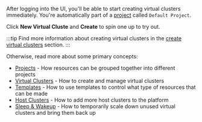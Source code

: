 After logging into the UI, you'll be able to start creating virtual clusters immediately. You're automatically part of a [project](../../understand/what-are-projects.mdx) called `Default Project`.

Click **New Virtual Cluste** and **Create** to spin one up to try out.

:::tip
Find more information about creating virtual clusters in the [create virtual
clusters](/platform/use-platform/virtual-clusters/create/create-no-template) section.
:::

Otherwise, read more about some primary concepts:

* [Projects](../../understand/what-are-projects.mdx) - How resources can be grouped together into different projects
* [Virtual Clusters](../../understand/what-are-virtual-clusters.mdx) - How to create and manage virtual clusters
* [Templates](../../understand/what-are-templates.mdx) - How to use templates to control what type of resources that can be made
* [Host Clusters](../../understand/what-are-clusters.mdx) - How to add more host clusters to the platform
* [Sleep & Wakeup](/vcluster/manage/sleep-wakeup) - How to temporarily scale down unused virtual clusters and bring them back up
